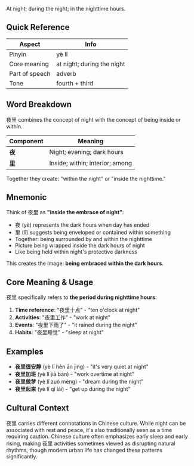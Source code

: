 At night; during the night; in the nighttime hours.

## Quick Reference

| Aspect         | Info                            |
| -------------- | ------------------------------- |
| Pinyin         | yè lǐ                           |
| Core meaning   | at night; during the night      |
| Part of speech | adverb                          |
| Tone           | fourth + third                  |

## Word Breakdown

夜里 combines the concept of night with the concept of being inside or within.

| Component | Meaning                               |
| --------- | ------------------------------------- |
| **夜**    | Night; evening; dark hours           |
| **里**    | Inside; within; interior; among      |

Together they create: "within the night" or "inside the nighttime."

## Mnemonic

Think of 夜里 as **"inside the embrace of night"**:

- 夜 (yè) represents the dark hours when day has ended
- 里 (lǐ) suggests being enveloped or contained within something
- Together: being surrounded by and within the nighttime
- Picture being wrapped inside the dark hours of night
- Like being held within night's protective darkness

This creates the image: **being embraced within the dark hours**.

## Core Meaning & Usage

夜里 specifically refers to **the period during nighttime hours**:

1. **Time reference**: "夜里十点" - "ten o'clock at night"
2. **Activities**: "夜里工作" - "work at night"
3. **Events**: "夜里下雨了" - "it rained during the night"
4. **Habits**: "夜里睡觉" - "sleep at night"

## Examples

- **夜里很安静** (yè lǐ hěn ān jìng) - "it's very quiet at night"
- **夜里加班** (yè lǐ jiā bān) - "work overtime at night"
- **夜里做梦** (yè lǐ zuò mèng) - "dream during the night"
- **夜里起来** (yè lǐ qǐ lái) - "get up during the night"

## Cultural Context

夜里 carries different connotations in Chinese culture. While night can be associated with rest and peace, it's also traditionally seen as a time requiring caution. Chinese culture often emphasizes early sleep and early rising, making 夜里 activities sometimes viewed as disrupting natural rhythms, though modern urban life has changed these patterns significantly.
